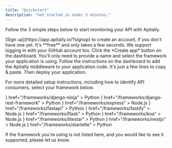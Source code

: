 ```yaml
---
title: "Quickstart"
description: "Get started in under 5 minutes."
---
```


Follow the 3 simple steps below to start monitoring your API with Apitally.

<Steps>
  <Step icon="user" iconType="regular" title="Log in to our dashboard">
    [Sign up](https://app.apitally.io/?signup) to create an account, if you
    don't have one yet. It's **free** and only takes a few seconds. We support
    logging in with your GitHub account too.
  </Step>
  <Step icon="plus" iconType="regular" title="Create app">
    Click the *Create app* button on the dashboard. You'll only need to provide
    a name and select the framework your application is using.
  </Step>
  <Step
    icon="code-pull-request"
    iconType="regular"
    title="Add middleware to your application code"
  >
    Follow the instructions on the dashboard to add the Apitally middleware to
    your application code. It's just a few lines to copy & paste. Then deploy
    your application.
  </Step>
</Steps>

For more detailed setup instructions, including how to identify API consumers, select your framework below.

<CardGroup cols={3}>
  <Card
    title="Django Ninja"
    icon={
      <img
        src="https://assets.apitally.io/frameworks/django-icon.svg"
        style={{ height: "32px", maxWidth: "unset" }}
        alt="Django icon"
      />
    }
    href="/frameworks/django-ninja"
  >
    Python
  </Card>
  <Card
    title="Django REST Framework"
    icon={
      <img
        src="https://assets.apitally.io/frameworks/django-icon.svg"
        style={{ height: "32px", maxWidth: "unset" }}
        alt="Django icon"
      />
    }
    href="/frameworks/django-rest-framework"
  >
    Python
  </Card>
  <Card
    title="Express"
    icon={
      <img
        src="https://assets.apitally.io/frameworks/express-icon.svg"
        style={{ height: "32px", maxWidth: "unset" }}
        alt="Express icon"
      />
    }
    href="/frameworks/express"
  >
    Node.js
  </Card>
  <Card
    title="FastAPI"
    icon={
      <img
        src="https://assets.apitally.io/frameworks/fastapi-icon.svg"
        style={{ height: "32px", maxWidth: "unset" }}
        alt="FastAPI icon"
      />
    }
    href="/frameworks/fastapi"
  >
    Python
  </Card>
  <Card
    title="Fastify"
    icon={
      <img
        src="https://assets.apitally.io/frameworks/fastify-icon.svg"
        style={{ height: "32px", maxWidth: "unset" }}
        alt="Fastify icon"
      />
    }
    href="/frameworks/fastify"
  >
    Node.js
  </Card>
  <Card
    title="Flask"
    icon={
      <img
        src="https://assets.apitally.io/frameworks/flask-icon.svg"
        style={{ height: "32px", maxWidth: "unset" }}
        alt="Flask icon"
      />
    }
    href="/frameworks/flask"
  >
    Python
  </Card>
  <Card
    title="Koa"
    icon={
      <img
        src="https://assets.apitally.io/frameworks/koa-icon.svg"
        style={{ height: "32px", maxWidth: "unset" }}
        alt="Koa icon"
      />
    }
    href="/frameworks/koa"
  >
    Node.js
  </Card>
  <Card
    title="Litestar"
    icon={
      <img
        src="https://assets.apitally.io/frameworks/litestar-icon.svg"
        style={{ height: "32px", maxWidth: "unset" }}
        alt="Litestar icon"
      />
    }
    href="/frameworks/litestar"
  >
    Python
  </Card>
  <Card
    title="NestJS"
    icon={
      <img
        src="https://assets.apitally.io/frameworks/nestjs-icon.svg"
        style={{ height: "32px", maxWidth: "unset" }}
        alt="NestJS icon"
      />
    }
    href="/frameworks/nestjs"
  >
    Node.js
  </Card>
  <Card
    title="Starlette"
    icon={
      <img
        src="https://assets.apitally.io/frameworks/starlette-icon.svg"
        style={{ height: "32px", maxWidth: "unset" }}
        alt="Starlette icon"
      />
    }
    href="/frameworks/starlette"
  >
    Python
  </Card>
</CardGroup>

If the framework you're using is not listed here, and you would like to see it supported, please let us know.
